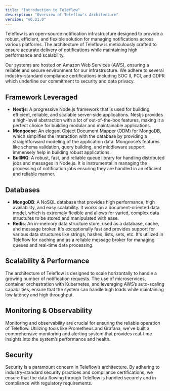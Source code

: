 ```yaml
---
title: "Introduction to Teleflow"
description: "Overview of Teleflow's Architecture"
version: "v0.21.0"
---
```

Teleflow is an open-source notification infrastructure designed to provide a robust, efficient, and flexible solution for managing notifications across various platforms.
The architecture of Teleflow is meticulously crafted to ensure accurate delivery of notifications while maintaining high performance and scalability.

Our systems are hosted on Amazon Web Services (AWS), ensuring a reliable and secure environment for our infrastructure.
We adhere to several industry-standard compliance certifications including SOC II, PCI, and GDPR which underline our commitment to security and data privacy.

## Framework Leveraged

- **Nestjs**: A progressive Node.js framework that is used for building efficient, reliable, and scalable server-side applications. Nestjs provides a high-level abstraction with a lot of out-of-the-box features, making it a perfect choice for building modular and maintainable applications.
- **Mongoose**: An elegant Object Document Mapper (ODM) for MongoDB, which simplifies the interaction with the database by providing a straightforward modeling of the application data. Mongoose’s features like schema validation, query building, and middleware support immensely help in building robust applications.
- **BullMQ**: A robust, fast, and reliable queue library for handling distributed jobs and messages in Node.js. It is instrumental in managing the processing of notification jobs ensuring they are handled in an efficient and reliable manner.

## Databases

- **MongoDB**: A NoSQL database that provides high performance, high availability, and easy scalability. It works on a document-oriented data model, which is extremely flexible and allows for varied, complex data structures to be stored and manipulated with ease.
- **Redis**: An in-memory data structure store, used as a database, cache, and message broker. It's exceptionally fast and provides support for various data structures like strings, hashes, lists, sets, etc. It's utilized in Teleflow for caching and as a reliable message broker for managing queues and real-time data processing.

## Scalability & Performance

The architecture of Teleflow is designed to scale horizontally to handle a growing number of notification requests. The use of microservices, container orchestration with Kubernetes, and leveraging AWS’s auto-scaling capabilities, ensure that the system can handle high loads while maintaining low latency and high throughput.

## Monitoring & Observability

Monitoring and observability are crucial for ensuring the reliable operation of Teleflow. Utilizing tools like Prometheus and Grafana, we've built a comprehensive monitoring and alerting system that provides real-time insights into the system’s performance and health.

## Security

Security is a paramount concern in Teleflow’s architecture. By adhering to industry-standard security practices and compliance certifications, we ensure that the data flowing through Teleflow is handled securely and in compliance with regulatory requirements.
